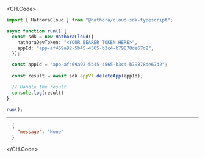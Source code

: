 
<CH.Code>
```typescript DeleteApp.ts
import { HathoraCloud } from "@hathora/cloud-sdk-typescript";

async function run() {
  const sdk = new HathoraCloud({
    hathoraDevToken: "<YOUR_BEARER_TOKEN_HERE>",
    appId: "app-af469a92-5b45-4565-b3c4-b79878de67d2",
  });

  const appId = "app-af469a92-5b45-4565-b3c4-b79878de67d2";
  
  const result = await sdk.appV1.deleteApp(appId);

  // Handle the result
  console.log(result)
}

run();
```
---

```json Example Response
  {
    "message": "None"
  }
```
</CH.Code>

